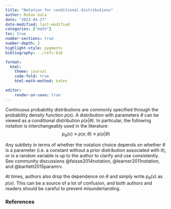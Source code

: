 ```yaml
---
title: "Notation for conditional distributions"
author: Rohan Gala
date: "2023-04-27"
date-modified: last-modified
categories: ["math"]
toc: true
number-sections: true
number-depth: 2
highlight-style: pygments
bibliography: ../refs.bib

format:
  html:
    theme: journal
    code-fold: true
    html-math-method: katex

editor:
    render-on-save: true
---
```


Continuous probability distributions are commonly specified through the probability density function $p(x)$. A distribution with parameters $\theta$ can be viewed as a conditional distribution $p(x|\theta)$. In particular, the following notation is interchangeably used in the literature:
$$p_\theta(x) \equiv p(x;\theta) \equiv p(x|\theta)$$

Any subtlety in terms of whether the notation choice depends on whether $\theta$ is a parameter (i.e. a constant without a prior distribution associated with it), or is a random variable is up to the author to clarify and use consistently. See community discussions @faisse2014notation, @learner2011notation, and @bartlett2015paramrv.

At times, authors also drop the dependence on $\theta$ and simply write $p_{\theta}(x)$ as $p(x)$. This can be a source of a lot of confusion, and both authors and readers should be careful to prevent misundertanding.

### References

::: {#refs}
:::